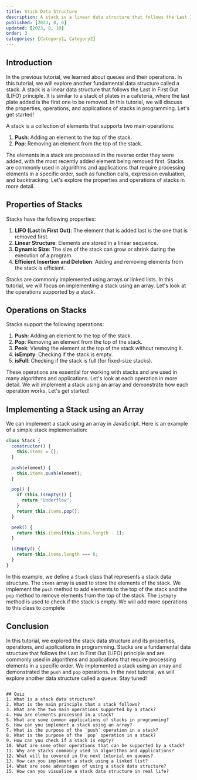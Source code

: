 ```yaml
---
title: Stack Data Structure
description: A stack is a linear data structure that follows the Last In First Out (LIFO) principle. It is similar to a stack of plates in a cafeteria, where the last plate added is the first one to be removed.
published: [2023, 8, 6]
updated: [2023, 8, 10]
order: 3
categories: [Category1, Category2]
---
```


## Introduction
In the previous tutorial, we learned about queues and their operations. In this tutorial, we will explore another fundamental data structure called a stack. A stack is a linear data structure that follows the Last In First Out (LIFO) principle. It is similar to a stack of plates in a cafeteria, where the last plate added is the first one to be removed. In this tutorial, we will discuss the properties, operations, and applications of stacks in programming. Let's get started!

A stack is a collection of elements that supports two main operations:

1. **Push**: Adding an element to the top of the stack.
2. **Pop**: Removing an element from the top of the stack.

The elements in a stack are processed in the reverse order they were added, with the most recently added element being removed first. Stacks are commonly used in algorithms and applications that require processing elements in a specific order, such as function calls, expression evaluation, and backtracking. Let's explore the properties and operations of stacks in more detail.

## Properties of Stacks
Stacks have the following properties:

1. **LIFO (Last In First Out)**: The element that is added last is the one that is removed first.
2. **Linear Structure**: Elements are stored in a linear sequence.
3. **Dynamic Size**: The size of the stack can grow or shrink during the execution of a program.
4. **Efficient Insertion and Deletion**: Adding and removing elements from the stack is efficient.

Stacks are commonly implemented using arrays or linked lists. In this tutorial, we will focus on implementing a stack using an array. Let's look at the operations supported by a stack. 

## Operations on Stacks
Stacks support the following operations:

1. **Push**: Adding an element to the top of the stack.
2. **Pop**: Removing an element from the top of the stack.
3. **Peek**: Viewing the element at the top of the stack without removing it.
4. **isEmpty**: Checking if the stack is empty.
5. **isFull**: Checking if the stack is full (for fixed-size stacks).

These operations are essential for working with stacks and are used in many algorithms and applications. Let's look at each operation in more detail. We will implement a stack using an array and demonstrate how each operation works. Let's get started!

## Implementing a Stack using an Array
We can implement a stack using an array in JavaScript. Here is an example of a simple stack implementation:

```javascript
class Stack {
  constructor() {
    this.items = [];
  }

  push(element) {
    this.items.push(element);
  }

  pop() {
    if (this.isEmpty()) {
      return "Underflow";
    }
    return this.items.pop();
  }

  peek() {
    return this.items[this.items.length - 1];
  }

  isEmpty() {
    return this.items.length === 0;
  }
}
```

In this example, we define a `Stack` class that represents a stack data structure. The `items` array is used to store the elements of the stack. We implement the `push` method to add elements to the top of the stack and the `pop` method to remove elements from the top of the stack. The `isEmpty` method is used to check if the stack is empty. We will add more operations to this class to complete

## Conclusion
In this tutorial, we explored the stack data structure and its properties, operations, and applications in programming. Stacks are a fundamental data structure that follows the Last In First Out (LIFO) principle and are commonly used in algorithms and applications that require processing elements in a specific order. We implemented a stack using an array and demonstrated the `push` and `pop` operations. In the next tutorial, we will explore another data structure called a queue. Stay tuned!
```

## Quiz
1. What is a stack data structure?
2. What is the main principle that a stack follows?
3. What are the two main operations supported by a stack?
4. How are elements processed in a stack?
5. What are some common applications of stacks in programming?
6. How can you implement a stack using an array?
7. What is the purpose of the `push` operation in a stack?
8. What is the purpose of the `pop` operation in a stack?
9. How can you check if a stack is empty?
10. What are some other operations that can be supported by a stack?
11. Why are stacks commonly used in algorithms and applications?
12. What will be covered in the next tutorial on queues?
13. How can you implement a stack using a linked list?
14. What are some advantages of using a stack data structure?
15. How can you visualize a stack data structure in real life?
```
